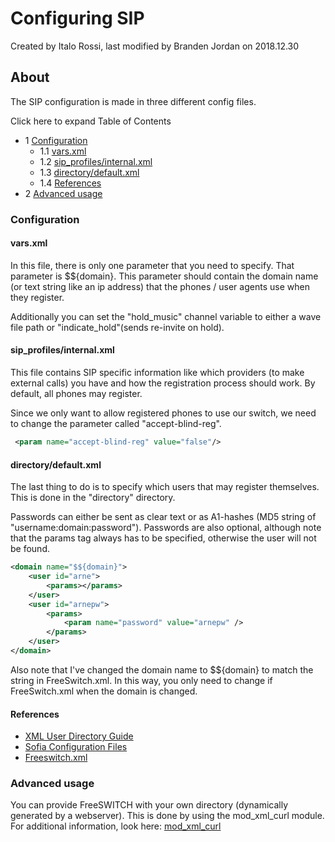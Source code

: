 
# Configuring SIP 

 Created by  Italo Rossi, last modified by  Branden Jordan on 2018.12.30

## About

The SIP configuration is made in three different config files.

Click here to expand Table of Contents

* 1 [Configuration](#configuration)  
   * 1.1 [vars.xml](#varsxml)  
   * 1.2 [sip\_profiles/internal.xml](#sip_profilesinternalxml)  
   * 1.3 [directory/default.xml](#directorydefaultxml)  
   * 1.4 [References](#references)
* 2 [Advanced usage](#advanced-usage)

### Configuration

#### vars.xml

In this file, there is only one parameter that you need to specify. That parameter is $${domain}. This parameter should contain the domain name (or text string like an ip address) that the phones / user agents use when they register.

Additionally you can set the "hold\_music" channel variable to either a wave file path or "indicate\_hold"(sends re-invite on hold). 

#### sip_profiles/internal.xml

This file contains SIP specific information like which providers (to make external calls) you have and how the registration process should work. By default, all phones may register.

Since we only want to allow registered phones to use our switch, we need to change the parameter called "accept-blind-reg".

```xml
 <param name="accept-blind-reg" value="false"/>
```

#### directory/default.xml

The last thing to do is to specify which users that may register themselves. This is done in the "directory" directory.

Passwords can either be sent as clear text or as A1-hashes (MD5 string of "username:domain:password"). Passwords are also optional, although note that the params tag always has to be specified, otherwise the user will not be found.

```xml
<domain name="$${domain}">
	<user id="arne">
		<params></params>
	</user>
	<user id="arnepw">
		<params>
			<param name="password" value="arnepw" />
		</params>
	</user>
</domain>
```

Also note that I've changed the domain name to $${domain} to match the string in FreeSwitch.xml. In this way, you only need to change if FreeSwitch.xml when the domain is changed.

#### References

* [XML User Directory Guide](../../Directory/XML-User-Directory/index.mdx#about)
* [Sofia Configuration Files](./Sofia-Configuration-Files_7144453.mdx#--)
* [Freeswitch.xml](../../Bit-Bucket/For-Consideration/FreeSWITCH.xml_13173070.mdx#default-configuration-file)

### Advanced usage

You can provide FreeSWITCH with your own directory (dynamically generated by a webserver). This is done by using the mod\_xml\_curl module. For additional information, look here: [mod\_xml\_curl](../../Modules/mod_xml_curl_1049001.mdx)


